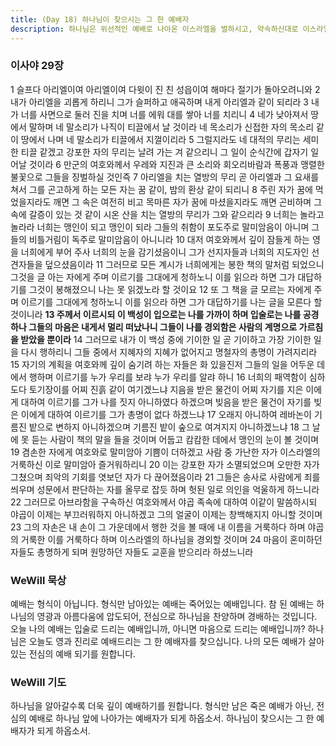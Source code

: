 ```yaml
---
title: (Day 18) 하나님이 찾으시는 그 한 예배자
description: 하나님은 위선적인 예배로 나아온 이스라엘을 벌하시고, 약속하신대로 이스라엘을 아름답게 회복시켜 가실 것을 선포하십니다.
---
```


### 이사야 29장
1 슬프다 아리엘이여 아리엘이여 다윗이 진 친 성읍이여 해마다 절기가 돌아오려니와 2 내가 아리엘을 괴롭게 하리니 그가 슬퍼하고 애곡하며 내게 아리엘과 같이 되리라 3 내가 너를 사면으로 둘러 진을 치며 너를 에워 대를 쌓아 너를 치리니 4 네가 낮아져서 땅에서 말하며 네 말소리가 나직이 티끌에서 날 것이라 네 목소리가 신접한 자의 목소리 같이 땅에서 나며 네 말소리가 티끌에서 지껄이리라 5 그럴지라도 네 대적의 무리는 세미한 티끌 같겠고 강포한 자의 무리는 날려 가는 겨 같으리니 그 일이 순식간에 갑자기 일어날 것이라 6 만군의 여호와께서 우레와 지진과 큰 소리와 회오리바람과 폭풍과 맹렬한 불꽃으로 그들을 징벌하실 것인즉 7 아리엘을 치는 열방의 무리 곧 아리엘과 그 요새를 쳐서 그를 곤고하게 하는 모든 자는 꿈 같이, 밤의 환상 같이 되리니 8 주린 자가 꿈에 먹었을지라도 깨면 그 속은 여전히 비고 목마른 자가 꿈에 마셨을지라도 깨면 곤비하며 그 속에 갈증이 있는 것 같이 시온 산을 치는 열방의 무리가 그와 같으리라 9 너희는 놀라고 놀라라 너희는 맹인이 되고 맹인이 되라 그들의 취함이 포도주로 말미암음이 아니며 그들의 비틀거림이 독주로 말미암음이 아니니라 10 대저 여호와께서 깊이 잠들게 하는 영을 너희에게 부어 주사 너희의 눈을 감기셨음이니 그가 선지자들과 너희의 지도자인 선견자들을 덮으셨음이라 11 그러므로 모든 계시가 너희에게는 봉한 책의 말처럼 되었으니 그것을 글 아는 자에게 주며 이르기를 그대에게 청하노니 이를 읽으라 하면 그가 대답하기를 그것이 봉해졌으니 나는 못 읽겠노라 할 것이요 12 또 그 책을 글 모르는 자에게 주며 이르기를 그대에게 청하노니 이를 읽으라 하면 그가 대답하기를 나는 글을 모른다 할 것이니라 **13 주께서 이르시되 이 백성이 입으로는 나를 가까이 하며 입술로는 나를 공경하나 그들의 마음은 내게서 멀리 떠났나니 그들이 나를 경외함은 사람의 계명으로 가르침을 받았을 뿐이라** 14 그러므로 내가 이 백성 중에 기이한 일 곧 기이하고 가장 기이한 일을 다시 행하리니 그들 중에서 지혜자의 지혜가 없어지고 명철자의 총명이 가려지리라 15 자기의 계획을 여호와께 깊이 숨기려 하는 자들은 화 있을진저 그들의 일을 어두운 데에서 행하며 이르기를 누가 우리를 보랴 누가 우리를 알랴 하니 16 너희의 패역함이 심하도다 토기장이를 어찌 진흙 같이 여기겠느냐 지음을 받은 물건이 어찌 자기를 지은 이에게 대하여 이르기를 그가 나를 짓지 아니하였다 하겠으며 빚음을 받은 물건이 자기를 빚은 이에게 대하여 이르기를 그가 총명이 없다 하겠느냐 17 오래지 아니하여 레바논이 기름진 밭으로 변하지 아니하겠으며 기름진 밭이 숲으로 여겨지지 아니하겠느냐 18 그 날에 못 듣는 사람이 책의 말을 들을 것이며 어둡고 캄캄한 데에서 맹인의 눈이 볼 것이며 19 겸손한 자에게 여호와로 말미암아 기쁨이 더하겠고 사람 중 가난한 자가 이스라엘의 거룩하신 이로 말미암아 즐거워하리니 20 이는 강포한 자가 소멸되었으며 오만한 자가 그쳤으며 죄악의 기회를 엿보던 자가 다 끊어졌음이라 21 그들은 송사로 사람에게 죄를 씌우며 성문에서 판단하는 자를 올무로 잡듯 하며 헛된 일로 의인을 억울하게 하느니라 22 그러므로 아브라함을 구속하신 여호와께서 야곱 족속에 대하여 이같이 말씀하시되 야곱이 이제는 부끄러워하지 아니하겠고 그의 얼굴이 이제는 창백해지지 아니할 것이며 23 그의 자손은 내 손이 그 가운데에서 행한 것을 볼 때에 내 이름을 거룩하다 하며 야곱의 거룩한 이를 거룩하다 하며 이스라엘의 하나님을 경외할 것이며 24 마음이 혼미하던 자들도 총명하게 되며 원망하던 자들도 교훈을 받으리라 하셨느니라

### WeWill 묵상
예배는 형식이 아닙니다. 형식만 남아있는 예배는 죽어있는 예배입니다. 참 된 예배는 하나님의 영광과 아름다움에 압도되어, 전심으로 하나님을 찬양하며 경배하는 것입니다. 오늘 나의 예배는 입술로 드리는 예배입니까, 아니면 마음으로 드리는 예배입니까? 하나님은 오늘도 영과 진리로 예배드리는 그 한 예배자를 찾으십니다. 나의 모든 예배가 살아있는 전심의 예배 되기를 원합니다.

### WeWill 기도
하나님을 알아갈수록 더욱 깊이 예배하기를 원합니다. 형식만 남은 죽은 예배가 아닌, 전심의 예배로 하나님 앞에 나아가는 예배자가 되게 하옵소서. 하나님이 찾으시는 그 한 예배자가 되게 하옵소서.
